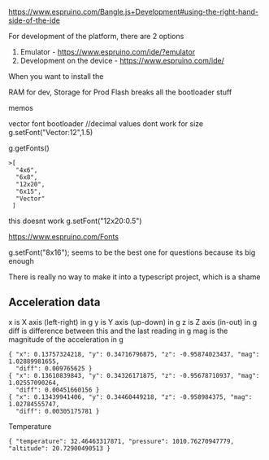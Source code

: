 https://www.espruino.com/Bangle.js+Development#using-the-right-hand-side-of-the-ide

For development of the platform, there are 2 options

1. Emulator - https://www.espruino.com/ide/?emulator
2. Development on the device - https://www.espruino.com/ide/

When you want to install the

RAM for dev, Storage for Prod
Flash breaks all the bootloader stuff

memos

vector font bootloader
//decimal values dont work for size
g.setFont("Vector:12",1.5)

g.getFonts()

```
>[
  "4x6",
  "6x8",
  "12x20",
  "6x15",
  "Vector"
 ]
```

this doesnt work g.setFont("12x20:0.5")

https://www.espruino.com/Fonts

g.setFont("8x16"); seems to be the best one for questions because its big enough

There is really no way to make it into a typescript project, which is a shame

## Acceleration data

x is X axis (left-right) in g
y is Y axis (up-down) in g
z is Z axis (in-out) in g
diff is difference between this and the last reading in g
mag is the magnitude of the acceleration in g

```
{ "x": 0.13757324218, "y": 0.34716796875, "z": -0.95874023437, "mag": 1.02889981655,
  "diff": 0.009765625 }
{ "x": 0.13610839843, "y": 0.34326171875, "z": -0.95678710937, "mag": 1.02557090264,
  "diff": 0.00451660156 }
{ "x": 0.13439941406, "y": 0.34460449218, "z": -0.958984375, "mag": 1.02784555747,
  "diff": 0.00305175781 }

```

Temperature

```
{ "temperature": 32.46463317871, "pressure": 1010.76270947779, "altitude": 20.72900490513 }
```

